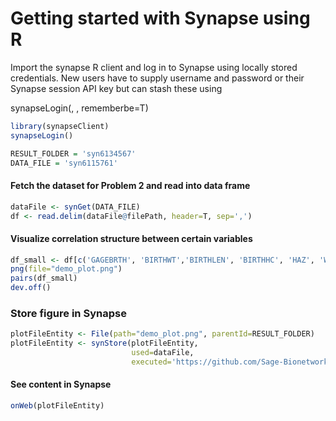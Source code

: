 # Getting started with Synapse using R

Import the synapse R client and log in to Synapse using locally stored credentials. New users have to supply username and password or their Synapse session API key but can stash these using 

synapseLogin(<username>, <password>, rememberbe=T)

```r
library(synapseClient)
synapseLogin()

RESULT_FOLDER = 'syn6134567'
DATA_FILE = 'syn6115761'
```


#### Fetch the dataset for Problem 2 and read into data frame
```r
dataFile <- synGet(DATA_FILE)
df <- read.delim(dataFile@filePath, header=T, sep=',')
```

#### Visualize correlation structure between certain variables
```r
df_small <- df[c('GAGEBRTH', 'BIRTHWT','BIRTHLEN', 'BIRTHHC', 'HAZ', 'WHZ', 'BAZ')]
png(file="demo_plot.png")
pairs(df_small)
dev.off()
```

### Store figure in Synapse
```r
plotFileEntity <- File(path="demo_plot.png", parentId=RESULT_FOLDER)
plotFileEntity <- synStore(plotFileEntity, 
                           used=dataFile, 
                           executed='https://github.com/Sage-Bionetworks/HBGDki_Hackathon/blob/master/Synapse_R_API_demo.Rmd')
```


#### See content in Synapse
```r
onWeb(plotFileEntity)
```

